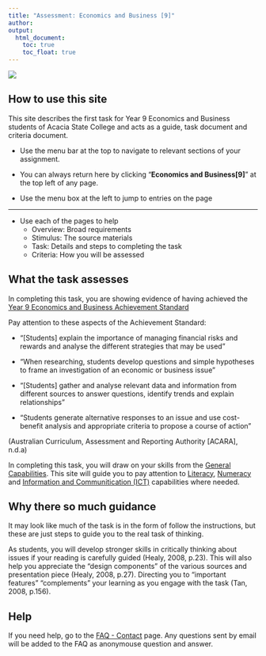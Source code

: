 ```yaml
---
title: "Assessment: Economics and Business [9]"
author:  
output:
  html_document:
    toc: true
    toc_float: true
---
```


<div style="position: relative; bottom: 0; left: 0; width: 30%;">
  ![](images/AscLogo.png) 
</div>

## How to use this site


This site describes the first task for Year 9 Economics and Business students of Acacia State College and acts as a guide, task document and criteria document.  

* Use the menu bar at the top to navigate to relevant sections of your assignment.

* You can always return here by clicking "**Economics and Business[9]**" at the top left of any page.

* Use the menu box at the left to jump to entries on the page

***

* Use each of the pages to help
    + Overview: Broad requirements 
    + Stimulus: The source materials
    + Task: Details and steps to completing the task
    + Criteria: How you will be assessed
    


## What the task assesses

In completing this task, you are showing evidence of having achieved the [Year 9 Economics and Business Achievement Standard](https://www.australiancurriculum.edu.au/f-10-curriculum/humanities-and-social-sciences/economics-and-business/?year=12559&strand=Economics+and+Business+Knowledge+and+Understanding&strand=Economics+and+Business+Skills&capability=ignore&capability=Literacy&capability=Numeracy&capability=Information+and+Communication+Technology+%28ICT%29+Capability&capability=Critical+and+Creative+Thinking&capability=Personal+and+Social+Capability&capability=Ethical+Understanding&capability=Intercultural+Understanding&priority=ignore&priority=Aboriginal+and+Torres+Strait+Islander+Histories+and+Cultures&priority=Asia+and+Australia%E2%80%99s+Engagement+with+Asia&priority=Sustainability&elaborations=true&elaborations=false&scotterms=false&isFirstPageLoad=false) 

Pay attention to these aspects of the Achievement Standard:

* "[Students] explain the importance of managing financial risks and rewards and analyse the different strategies that may be used"

* "When researching, students develop questions and simple hypotheses to frame an investigation of an economic or business issue"

* "[Students] gather and analyse relevant data and information from different sources to answer questions, identify trends and explain relationships" 

* "Students generate alternative responses to an issue and use cost-benefit analysis and appropriate criteria to propose a course of action"

(Australian Curriculum, Assessment and Reporting Authority [ACARA], n.d.a)


In completing this task, you will draw on your skills from the [General Capabilities](https://www.australiancurriculum.edu.au/f-10-curriculum/general-capabilities). This site will guide you to pay attention to [Literacy](https://www.australiancurriculum.edu.au/f-10-curriculum/general-capabilities/literacy/), [Numeracy](https://www.australiancurriculum.edu.au/f-10-curriculum/general-capabilities/numeracy/) and [Information and Communitication (ICT)](https://www.australiancurriculum.edu.au/f-10-curriculum/general-capabilities/information-and-communication-technology-ict-capability/) capabilities where needed.


## Why there so much guidance

It may look like much of the task is in the form of follow the instructions, but these are just steps to guide you to the real task of thinking.

As students, you will develop stronger skills in critically thinking about issues if your reading is carefully guided (Healy, 2008, p.23). This will also help you appreciate the "design components" of the various sources and presentation piece (Healy, 2008, p.27). Directing you to "important features" "complements" your learning as you engage with the task (Tan, 2008, p.156).

## Help

If you need help, go to the [FAQ - Contact](contact.html) page. Any questions sent by email will be added to the FAQ as anonymouse question and answer.

